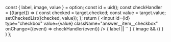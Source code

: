 
  const { label, image, value } = option;
  const id = uid();
  const checkHandler = ({target}) => {
    const checked = target.checked;
    const value = target.value;
    setCheckedList({checked, value});
  };
  return (
    <span className="answer__item">
      <input
        id={id}
        type="checkbox"
        value={value}
        className="answer__item__checkbox"
        onChange={(event) => checkHandler(event)}
      />
      <label htmlFor={id} className="answer__item__label">
        <span>
          { label || `` }
          { image && (<img src={image} alt="" />) }
        </span>
      </label>
    </span>
  )
};

